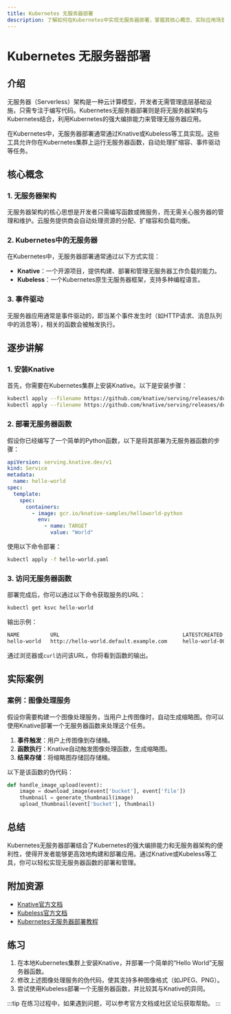 ```yaml
---
title: Kubernetes 无服务器部署
description: 了解如何在Kubernetes中实现无服务器部署，掌握其核心概念、实际应用场景以及逐步操作指南。
---
```


# Kubernetes 无服务器部署

## 介绍

无服务器（Serverless）架构是一种云计算模型，开发者无需管理底层基础设施，只需专注于编写代码。Kubernetes无服务器部署则是将无服务器架构与Kubernetes结合，利用Kubernetes的强大编排能力来管理无服务器应用。

在Kubernetes中，无服务器部署通常通过Knative或Kubeless等工具实现。这些工具允许你在Kubernetes集群上运行无服务器函数，自动处理扩缩容、事件驱动等任务。

## 核心概念

### 1. 无服务器架构
无服务器架构的核心思想是开发者只需编写函数或微服务，而无需关心服务器的管理和维护。云服务提供商会自动处理资源的分配、扩缩容和负载均衡。

### 2. Kubernetes中的无服务器
在Kubernetes中，无服务器部署通常通过以下方式实现：
- **Knative**：一个开源项目，提供构建、部署和管理无服务器工作负载的能力。
- **Kubeless**：一个Kubernetes原生无服务器框架，支持多种编程语言。

### 3. 事件驱动
无服务器应用通常是事件驱动的，即当某个事件发生时（如HTTP请求、消息队列中的消息等），相关的函数会被触发执行。

## 逐步讲解

### 1. 安装Knative
首先，你需要在Kubernetes集群上安装Knative。以下是安装步骤：

```bash
kubectl apply --filename https://github.com/knative/serving/releases/download/v0.26.0/serving-crds.yaml
kubectl apply --filename https://github.com/knative/serving/releases/download/v0.26.0/serving-core.yaml
```

### 2. 部署无服务器函数
假设你已经编写了一个简单的Python函数，以下是将其部署为无服务器函数的步骤：

```yaml
apiVersion: serving.knative.dev/v1
kind: Service
metadata:
  name: hello-world
spec:
  template:
    spec:
      containers:
        - image: gcr.io/knative-samples/helloworld-python
          env:
            - name: TARGET
              value: "World"
```

使用以下命令部署：

```bash
kubectl apply -f hello-world.yaml
```

### 3. 访问无服务器函数
部署完成后，你可以通过以下命令获取服务的URL：

```bash
kubectl get ksvc hello-world
```

输出示例：

```bash
NAME          URL                                        LATESTCREATED       LATESTREADY         READY   REASON
hello-world   http://hello-world.default.example.com     hello-world-00001   hello-world-00001   True
```

通过浏览器或`curl`访问该URL，你将看到函数的输出。

## 实际案例

### 案例：图像处理服务
假设你需要构建一个图像处理服务，当用户上传图像时，自动生成缩略图。你可以使用Knative部署一个无服务器函数来处理这个任务。

1. **事件触发**：用户上传图像到存储桶。
2. **函数执行**：Knative自动触发图像处理函数，生成缩略图。
3. **结果存储**：将缩略图存储回存储桶。

以下是该函数的伪代码：

```python
def handle_image_upload(event):
    image = download_image(event['bucket'], event['file'])
    thumbnail = generate_thumbnail(image)
    upload_thumbnail(event['bucket'], thumbnail)
```

## 总结

Kubernetes无服务器部署结合了Kubernetes的强大编排能力和无服务器架构的便利性，使得开发者能够更高效地构建和部署应用。通过Knative或Kubeless等工具，你可以轻松实现无服务器函数的部署和管理。

## 附加资源

- [Knative官方文档](https://knative.dev/docs/)
- [Kubeless官方文档](https://kubeless.io/docs/)
- [Kubernetes无服务器部署教程](https://kubernetes.io/docs/tutorials/stateless-application/knative/)

## 练习

1. 在本地Kubernetes集群上安装Knative，并部署一个简单的“Hello World”无服务器函数。
2. 修改上述图像处理服务的伪代码，使其支持多种图像格式（如JPEG、PNG）。
3. 尝试使用Kubeless部署一个无服务器函数，并比较其与Knative的异同。

:::tip
在练习过程中，如果遇到问题，可以参考官方文档或社区论坛获取帮助。
:::